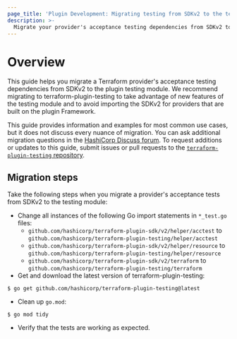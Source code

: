 ```yaml
---
page_title: 'Plugin Development: Migrating testing from SDKv2 to the testing module'
description: >-
  Migrate your provider's acceptance testing dependencies from SDKv2 to the testing module.
---
```


# Overview

This guide helps you migrate a Terraform provider's acceptance testing dependencies from SDKv2 to the plugin testing module. We recommend migrating to terraform-plugin-testing to take advantage of new features of the testing module and to avoid importing the SDKv2 for providers that are built on the plugin Framework.

This guide provides information and examples for most common use cases, but it does not discuss every nuance of migration. You can ask additional migration questions in the [HashiCorp Discuss forum](https://discuss.hashicorp.com/c/terraform-providers/tf-plugin-sdk/43). To request additions or updates to this guide, submit issues or pull requests to the [`terraform-plugin-testing` repository](https://github.com/hashicorp/terraform-plugin-testing).


## Migration steps

Take the following steps when you migrate a provider's acceptance tests from SDKv2 to the testing module:

- Change all instances of the following Go import statements in `*_test.go` files:
    - `github.com/hashicorp/terraform-plugin-sdk/v2/helper/acctest` to `github.com/hashicorp/terraform-plugin-testing/helper/acctest`
    - `github.com/hashicorp/terraform-plugin-sdk/v2/helper/resource` to `github.com/hashicorp/terraform-plugin-testing/helper/resource`
    - `github.com/hashicorp/terraform-plugin-sdk/v2/terraform` to `github.com/hashicorp/terraform-plugin-testing/terraform`
- Get and download the latest version of terraform-plugin-testing:

```shell
$ go get github.com/hashicorp/terraform-plugin-testing@latest
```

- Clean up `go.mod`:

```shell
$ go mod tidy
```

- Verify that the tests are working as expected.
